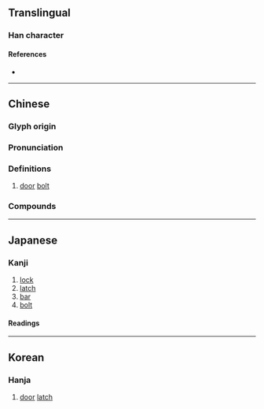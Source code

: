 {{character info}}
==Translingual==

===Han character===
{{Han char|rn=63|rad=戶|as=05|sn=9|four=72261|canj=HSYR,ISYR|ids=⿸戶占, ⿸户占}}

====References====
* {{Han ref|kx=0416.020|dkj=11726|dj=0761.020|hdz=32261.080|uh=6242|ud=25154|bh=CED2|bd=52946}}

----

==Chinese==
{{zh-forms}}

===Glyph origin===
{{Han etym}}

===Pronunciation===
{{zh-pron
|m=diàn
|c=dim3
|mc=y
|oc=y
|cat=n
}}

===Definitions===
{{zh-hanzi}}

# {{lb|zh|literary}} [[door]] [[bolt]]

===Compounds===
{{zh-der|扂楔}}

----

==Japanese==

===Kanji===
{{ja-kanji|grade=|rs=戶05}}

# [[lock]]
# [[latch]]
# [[bar]]
# [[bolt]]

====Readings====
{{ja-readings|on=[[てん]] (ten), [[でん]] (den)|kun=[[かんぬき]] (kannuki)}}

----

==Korean==

===Hanja===
{{ko-hanja|hangeul=[[점]]|eumhun=}}

# [[door]] [[latch]]